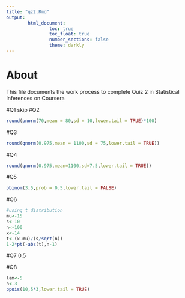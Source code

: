 ```yaml
---
title: "qz2.Rmd"
output: 
        html_document:
                toc: true
                toc_float: true
                number_sections: false
                theme: darkly
---
```

# About 

This file documents the work process to complete Quiz 2 in Statistical Inferences on Coursera 

#Q1 
skip
#Q2 
```r
round(pnorm(70,mean = 80,sd = 10,lower.tail = TRUE)*100)
```

#Q3 
```r
round(qnorm(0.975,mean = 1100,sd = 75,lower.tail = TRUE))
```

#Q4
```r
round(qnorm(0.975,mean=1100,sd=7.5,lower.tail = TRUE))
```

#Q5
```r
pbinom(3,5,prob = 0.5,lower.tail = FALSE)
```

#Q6
```r
#using t distribution
mu<-15
s<-10
n<-100
x<-14
t<-(x-mu)/(s/sqrt(n))
1-2*pt(-abs(t),n-1)


```

#Q7
0.5 

#Q8
```r
lam<-5
n<-3
ppois(10,5*3,lower.tail = TRUE)
```

